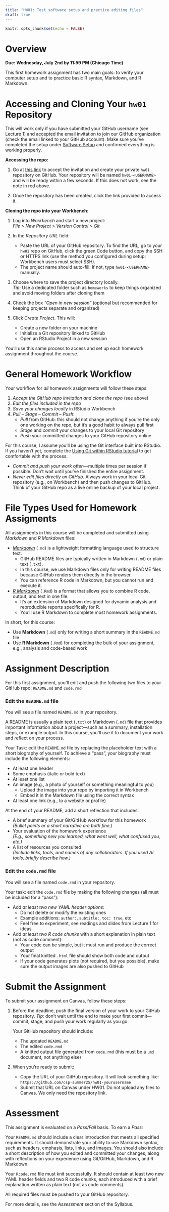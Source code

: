 ```yaml
---
title: "HW01: Test software setup and practice editing files"
draft: true
---
```


```r
knitr::opts_chunk$set(echo = FALSE)
```

# Overview

**Due: Wednesday, July 2nd by 11:59 PM (Chicago Time)**

This first homework assignment has two main goals: to verify your computer setup and to practice basic R syntax, Markdown, and R Markdown.


# Accessing and Cloning Your `hw01` Repository

::: {.callout-important}
This will work only if you have submitted your GitHub username (see Lecture 1) and accepted the email invitation to join our GitHub organization (check the email linked to your GitHub account). Make sure you’ve completed the setup under [Software Setup](../setup/index.qmd) and confirmed everything is working properly.
:::

**Accessing the repo:** 

1. Go at [this link](https://classroom.github.com/a/KCzauQcd) to accept the invitation and create your private `hw01` repository on GitHub. Your repository will be named `hw01-<USERNAME>` and will be ready within a few seconds. If this does not work, see the note in red above.

2. Once the repository has been created, click the link provided to access it.


**Cloning the repo into your Workbench:**

1. Log into *Workbench* and start a new project:  
   *File > New Project > Version Control > Git*

2. In the *Repository URL* field:
   - Paste the URL of your GitHub repository. To find the URL, go to your `hw01` repo on GitHub, click the green Code button, and copy the SSH or HTTPS link (use the method you configured during setup: Workbench users must select SSH).
   - The project name should auto-fill. If not, type `hw01-<USERNAME>` manually.

3. Choose where to save the project directory locally.  
   *Tip:* Use a dedicated folder such as `homeworks` to keep things organized and avoid moving folders after cloning them

4. Check the box *"Open in new session"* (optional but recommended for keeping projects separate and organized)

5. Click *Create Project*. This will:
   - Create a new folder on your machine  
   - Initialize a Git repository linked to GitHub  
   - Open an RStudio Project in a new session

You’ll use this same process to access and set up each homework assignment throughout the course.


# General Homework Workflow

Your workflow for *all* homework assignments will follow these steps:

1. *Accept the GitHub repo invitation and clone the repo* (see above)
2. *Edit the files included in the repo*
3. *Save your changes locally* in RStudio Workbench
4. *Pull – Stage – Commit – Push*:
   - *Pull* from GitHub: this should not change anything if you're the only one working on the repo, but it's a good habit to always pull first
   - *Stage* and *commit* your changes to your local Git repository
   - *Push* your committed changes to your GitHub repository online

For this course, I assume you’ll be using the Git interface built into RStudio. If you haven’t yet, complete the [Using Git within RStudio tutorial](../setup/setup-test.qmd) to get comfortable with the process.

::: {.callout-tip}
- *Commit and push your work often*—multiple times per session if possible. Don’t wait until you’ve finished the entire assignment.  
- *Never edit files directly on GitHub*. Always work in your local Git repository (e.g., on Workbench) and then push changes to GitHub. Think of your GitHub repo as a live online backup of your local project.
:::


# File Types Used for Homework Assigments

All assignments in this course will be completed and submitted using *Markdown* and *R Markdown* files:

- [*Markdown*](https://daringfireball.net/projects/markdown/) (`.md`) is a lightweight formatting language used to structure text.  
  - GitHub README files are typically written in Markdown (`.md`) or plain text (`.txt`).
  - In this course, we use Markdown files only for writing README files because GitHub renders them directly in the browser.
  - You can reference R code in Markdown, but you cannot run and execute it.

- [*R Markdown*](https://rmarkdown.rstudio.com/) (`.Rmd`) is a format that allows you to combine R code, output, and text in one file.  
  - It’s an extension of Markdown designed for dynamic analysis and reproducible reports specifically for R.
  - You’ll use R Markdown to complete most homework assignments.

In short, for this course:

- Use **Markdown** (`.md`) only for writing a short summary in the `README.md` file
- Use **R Markdown** (`.Rmd`) for completing the bulk of your assignment, e.g., analysis and code-based work


# Assignment Description 

For this first assignment, you’ll edit and push the following two files to your GitHub repo: `README.md` and `code.rmd`

### Edit the `README.md` file

You will see a file named `README.md` in your repository. 

A README is usually a plain text (`.txt`) or Markdown (`.md`) file that provides important information about a project—such as a summary, installation steps, or example output. In this course, you'll use it to document your work and reflect on your process.

Your Task: edit the `README.md` file by replacing the placeholder text with a short biography of yourself. To achieve a "pass", your biography must include the following elements:

- At least one header
- Some emphasis (italic or bold text)
- At least one list
- An image (e.g., a photo of yourself or something meaningful to you)  
  - Upload the image into your repo by importing it in Workbench  
  - Embed it in the Markdown file using the correct syntax
- At least one link (e.g., to a website or profile)

At the end of your README, add a short reflection that includes:

- A brief summary of your Git/GitHub workflow for this homework  
  *(Bullet points or a short narrative are both fine.)*
- Your evaluation of the homework experience  
  *(E.g., something new you learned, what went well, what confused you, etc.)*
- A list of resources you consulted  
  *(Include links, tools, and names of any collaborators. If you used AI tools, briefly describe how.)*


### Edit the `code.rmd` file

You will see a file named `code.rmd` in your repository.

Your task: edit the `code.rmd` file by making the following changes (all must be included for a "pass"):

- Add *at least two new YAML header options*:  
  - Do not delete or modify the existing ones
  - Example additions: `author:`, `subtitle:`, `toc: true`, etc  
  - Feel free to experiment, see readings and slides from Lecture 1 for ideas

- Add *at least two R code chunks* with a short explanation in plain text (not as code comment):  
  - Your code can be simple, but it must run and produce the correct output 
  - Your final knitted `.html` file should show both code and output
  - If your code generates plots (not required, but you possible), make sure the output images are also pushed to GitHub


# Submit the Assignment

To submit your assignment on Canvas, follow these steps:

1. Before the deadline, push the final version of your work to your GitHub repository. *Tip:* don’t wait until the end to make your first commit—commit, stage, and push your work regularly as you go.

   Your GitHub repository should include:
   - The updated `README.md`
   - The edited `code.rmd`
   - A knitted output file generated from `code.rmd` (this must be a `.md` document, not anything else)

2. When you're ready to submit:
   - Copy the URL of your GitHub repository. It will look something like: `https://github.com/csp-summer25/hw01-yourusername`
   - Submit that URL on Canvas under HW01. Do not upload any files to Canvas. We only need the repository link.


# Assessment

This assignment is evaluated on a *Pass/Fail* basis. To earn a *Pass:* 

Your `README.md` should include a clear introduction that meets all specified requirements. It should demonstrate your ability to use Markdown syntax, such as headers, emphasis, lists, links, and images. You should also include a short description of how you edited and committed your changes, along with reflections on your experience using Git/GitHub, Markdown, and R Markdown.

Your `Rcode.rmd` file must knit successfully. It should contain at least two new YAML header fields and two R code chunks, each introduced with a brief explanation written as plain text (not as code comments). 

All required files must be pushed to your GitHub repository.

For more details, see the *Assessment* section of the Syllabus.